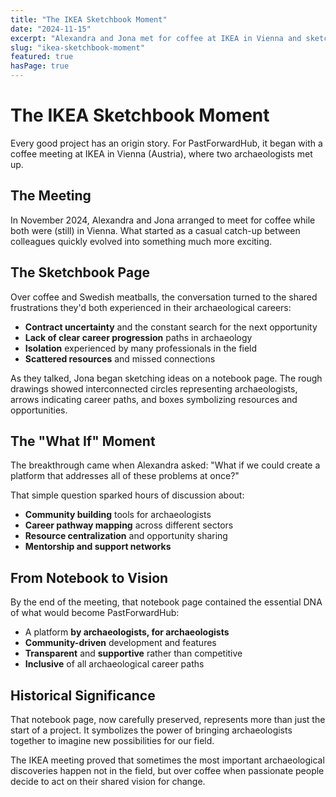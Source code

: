 ```yaml
---
title: "The IKEA Sketchbook Moment"
date: "2024-11-15"
excerpt: "Alexandra and Jona met for coffee at IKEA in Vienna and sketched the first ideas for PastForwardHub on a notebook page."
slug: "ikea-sketchbook-moment"
featured: true
hasPage: true
---
```


# The IKEA Sketchbook Moment

Every good project has an origin story. For PastForwardHub, it began with a coffee meeting at IKEA in Vienna (Austria), where two archaeologists met up.

## The Meeting

In November 2024, Alexandra and Jona arranged to meet for coffee while both were (still) in Vienna. What started as a casual catch-up between colleagues quickly evolved into something much more exciting.

## The Sketchbook Page

Over coffee and Swedish meatballs, the conversation turned to the shared frustrations they'd both experienced in their archaeological careers:

- **Contract uncertainty** and the constant search for the next opportunity
- **Lack of clear career progression** paths in archaeology
- **Isolation** experienced by many professionals in the field
- **Scattered resources** and missed connections

As they talked, Jona began sketching ideas on a notebook page. The rough drawings showed interconnected circles representing archaeologists, arrows indicating career paths, and boxes symbolizing resources and opportunities.

## The "What If" Moment

The breakthrough came when Alexandra asked: "What if we could create a platform that addresses all of these problems at once?"

That simple question sparked hours of discussion about:

- **Community building** tools for archaeologists
- **Career pathway mapping** across different sectors
- **Resource centralization** and opportunity sharing
- **Mentorship and support networks**

## From Notebook to Vision

By the end of the meeting, that notebook page contained the essential DNA of what would become PastForwardHub:

- A platform **by archaeologists, for archaeologists**
- **Community-driven** development and features
- **Transparent** and **supportive** rather than competitive
- **Inclusive** of all archaeological career paths

## Historical Significance

That notebook page, now carefully preserved, represents more than just the start of a project. It symbolizes the power of bringing archaeologists together to imagine new possibilities for our field.

The IKEA meeting proved that sometimes the most important archaeological discoveries happen not in the field, but over coffee when passionate people decide to act on their shared vision for change.
